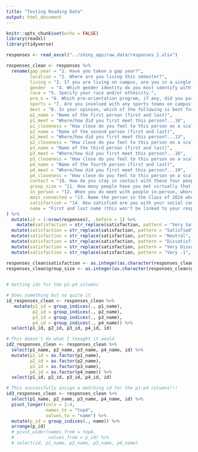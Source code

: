 ```yaml
---
title: "Testing Reading Data"
output: html_document
---
```


```r
knitr::opts_chunk$set(echo = FALSE)
library(readxl)
library(tidyverse)
```

```r
responses <- read_excel("../shiny_app/raw_data/responses_1.xlsx")

responses_clean <- responses %>%
  rename(gap_year = "1. Have you taken a gap year?",
         location = "2. Where are you living this semester?",
         living = "3. If you are living on campus, are you in a single or do you have suitemates?",
         gender  = "4. Which gender identity do you most identify with?",
         race = "5. Specify your race and/or ethnicity.",
         pre_o = "6. Which pre-orientation program, if any, did you participate in?",
         sports = "7. Are you involved with any sports teams on campus?",
         best = "8. In your opinion, which of the following is best for forming meaningful connections (even if this doesn’t match your own experience)?",
         p1_name = "Name of the first person (first and last)",
         p1_meet = "Where/how did you first meet this person?...10",
         p1_closeness = "How close do you feel to this person on a scale of 1 to 5?...11",
         p2_name = "Name of the second person (first and last)",
         p2_meet = "Where/how did you first meet this person?...13",
         p2_closeness = "How close do you feel to this person on a scale of 1 to 5?...14",
         p3_name = "Name of the third person (first and last)",
         p3_meet = "Where/how did you first meet this person?...16",
         p3_closeness = "How close do you feel to this person on a scale of 1 to 5?...17",
         p4_name = "Name of the fourth person (first and last)",
         p4_meet = "Where/how did you first meet this person?...19",
         p4_closeness = "How close do you feel to this person on a scale of 1 to 5?...20",
         contact = "10. How do you stay in contact with these four people? (If multiple options apply, please pick the primary one.)",
         group_size = "11. How many people have you met virtually that you now often meet up with in-person? (Please enter a single number)",
         in_person = "12. When you do meet with people in-person, where do you go or what do you do? (Please remember that this survey is completely anonymous and your answers will not be used to get you in trouble.)",
         most_connected = "13. Name the person in the Class of 2024 who you think is the most socially connected. (First and last name)",
         satisfaction = "14. How satisfied are you with your social connections with other first-year students at Harvard?",
         name = "First and last name (this won't be linked to your responses ever, we just need to assign you a random ID)"
) %>%
  mutate(id = 1:nrow(responses), .before = 1) %>%
    mutate(satisfaction = str_replace(satisfaction, pattern = "Very Satisfied", replacement = "2")) %>%
  mutate(satisfaction = str_replace(satisfaction, pattern = "Satisfied", replacement = "1")) %>%
  mutate(satisfaction = str_replace(satisfaction, pattern = "Neutral", replacement = "0")) %>%
  mutate(satisfaction = str_replace(satisfaction, pattern = "Dissatisfied", replacement = "-1")) %>%
  mutate(satisfaction = str_replace(satisfaction, pattern = "Very Dissatisfied", replacement = "-2")) %>%
  mutate(satisfaction = str_replace(satisfaction, pattern = "Very -1", replacement = "-2"))

responses_clean$satisfaction <- as.integer(as.character(responses_clean$satisfaction))
responses_clean$group_size <- as.integer(as.character(responses_clean$group_size))
  
```

```r
# Getting ids for the p1-p4 columns 

# Does something but no quite it 
id_responses_clean <- responses_clean %>%
   mutate(p1_id = group_indices(., p1_name),
          p2_id = group_indices(., p2_name),
          p3_id = group_indices(., p3_name),
          p4_id = group_indices(., p4_name)) %>%
  select(p1_id, p2_id, p3_id, p4_id, id)

# This doesn't do what I thought it would
id2_responses_clean <- responses_clean %>%
  select(p1_name, p2_name, p3_name, p4_name, id) %>%
  mutate(p1_id = as.factor(p1_name),
         p2_id = as.factor(p2_name),
         p3_id = as.factor(p3_name),
         p4_id = as.factor(p4_name)) %>%
  select(p1_id, p2_id, p3_id, p4_id, id)

# This successfully assign a matching id for the p1-p4 columns!!!
id3_responses_clean <- responses_clean %>%
  select(p1_name, p2_name, p3_name, p4_name, id) %>%
  pivot_longer(cols = 1:4,
               names_to = "top4",
               values_to = "name") %>%
  mutate(p_id = group_indices(., name)) %>%
  arrange(p_id)
  # pivot_wider(names_from = top4,
  #             values_from = p_id) %>%
  # select(id, p1_name, p2_name, p3_name, p4_name)
```

